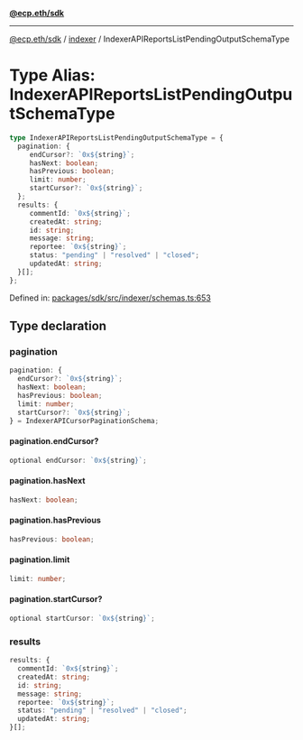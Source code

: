 [**@ecp.eth/sdk**](../../index.mdx)

***

[@ecp.eth/sdk](/sdk-reference/index.mdx) / [indexer](/sdk-reference/indexer/index.mdx) / IndexerAPIReportsListPendingOutputSchemaType

# Type Alias: IndexerAPIReportsListPendingOutputSchemaType

```ts
type IndexerAPIReportsListPendingOutputSchemaType = {
  pagination: {
     endCursor?: `0x${string}`;
     hasNext: boolean;
     hasPrevious: boolean;
     limit: number;
     startCursor?: `0x${string}`;
  };
  results: {
     commentId: `0x${string}`;
     createdAt: string;
     id: string;
     message: string;
     reportee: `0x${string}`;
     status: "pending" | "resolved" | "closed";
     updatedAt: string;
  }[];
};
```

Defined in: [packages/sdk/src/indexer/schemas.ts:653](https://github.com/ecp-eth/comments-monorepo/blob/main/packages/sdk/src/indexer/schemas.ts#L653)

## Type declaration

### pagination

```ts
pagination: {
  endCursor?: `0x${string}`;
  hasNext: boolean;
  hasPrevious: boolean;
  limit: number;
  startCursor?: `0x${string}`;
} = IndexerAPICursorPaginationSchema;
```

#### pagination.endCursor?

```ts
optional endCursor: `0x${string}`;
```

#### pagination.hasNext

```ts
hasNext: boolean;
```

#### pagination.hasPrevious

```ts
hasPrevious: boolean;
```

#### pagination.limit

```ts
limit: number;
```

#### pagination.startCursor?

```ts
optional startCursor: `0x${string}`;
```

### results

```ts
results: {
  commentId: `0x${string}`;
  createdAt: string;
  id: string;
  message: string;
  reportee: `0x${string}`;
  status: "pending" | "resolved" | "closed";
  updatedAt: string;
}[];
```
